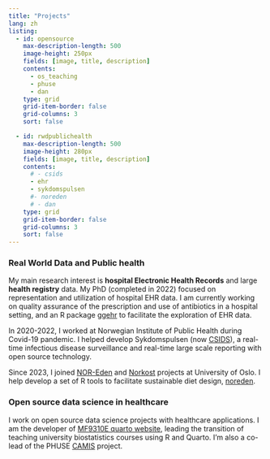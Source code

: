 ```yaml
---
title: "Projects"
lang: zh
listing:
  - id: opensource
    max-description-length: 500
    image-height: 250px
    fields: [image, title, description]
    contents:
      - os_teaching
      - phuse
      - dan
    type: grid
    grid-item-border: false
    grid-columns: 3
    sort: false

  - id: rwdpublichealth
    max-description-length: 500
    image-height: 280px
    fields: [image, title, description]
    contents: 
      # - csids
      - ehr
      - sykdomspulsen
      #- noreden
      # - dan
    type: grid
    grid-item-border: false
    grid-columns: 3
    sort: false
---
```



### Real World Data and Public health

My main research interest is **hospital Electronic Health Records** and large **health registry** data. My PhD (completed in 2022) focused on representation and utilization of hospital EHR data. I am currently working on quality assurance of the prescription and use of antibiotics in a hospital setting, and an R package [ggehr](https://github.com/chizapoth/ggehr) to facilitate the exploration of EHR data.

In 2020-2022, I worked at Norwegian Institute of Public Health during Covid-19 pandemic. I helped develop Sykdomspulsen (now [CSIDS](https://www.csids.no)), a real-time infectious disease surveillance and real-time large scale reporting with open source technology. 

Since 2023, I joined [NOR-Eden](https://www.med.uio.no/imb/english/research/projects/nor-eden/) and [Norkost](https://www.med.uio.no/imb/english/research/projects/norkost/) projects at University of Oslo. I help develop a set of R tools to facilitate sustainable diet design, [noreden](https://chizapoth.github.io/noreden/).

::: {#rwdpublichealth}
:::


### Open source data science in healthcare

I work on open source data science projects with healthcare applications. I am the developer of [MF9310E quarto website](https://ocbe-uio.github.io/teaching_mf9130e/), leading the transition of teaching university biostatistics courses using R and Quarto. I'm also a co-lead of the PHUSE [CAMIS](https://psiaims.github.io/CAMIS/) project.

::: {#opensource}
:::





